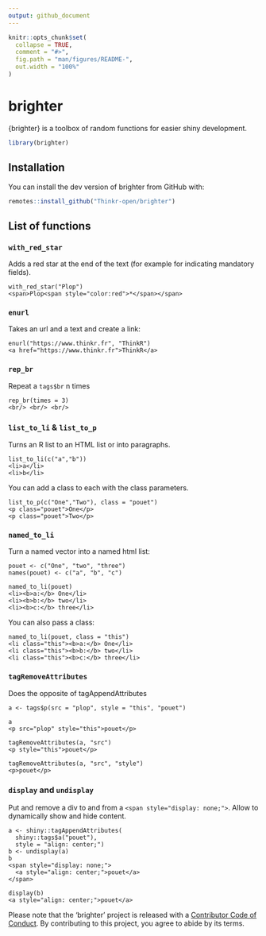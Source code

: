 ```yaml
---
output: github_document
---
```


<!-- README.md is generated from README.Rmd. Please edit that file -->

```r
knitr::opts_chunk$set(
  collapse = TRUE,
  comment = "#>",
  fig.path = "man/figures/README-",
  out.width = "100%"
)
```

# brighter

{brighter} is a toolbox of random functions for easier shiny development.

```r
library(brighter)
```


## Installation

You can install the dev version of brighter from GitHub with:

``` r
remotes::install_github("Thinkr-open/brighter")
```

## List of functions 

### `with_red_star`

Adds a red star at the end of the text (for example for indicating mandatory fields).

``` 
with_red_star("Plop")
<span>Plop<span style="color:red">*</span></span>
```

### `enurl`

Takes an url and a text and create a link: 

```
enurl("https://www.thinkr.fr", "ThinkR")
<a href="https://www.thinkr.fr">ThinkR</a>
```

### `rep_br`

Repeat a `tags$br` n times

```
rep_br(times = 3)
<br/> <br/> <br/>
```

### `list_to_li` & `list_to_p`

Turns an R list to an HTML list or into paragraphs. 


```
list_to_li(c("a","b"))
<li>a</li>
<li>b</li>
```

You can add a class to each with the class parameters.

```
list_to_p(c("One","Two"), class = "pouet")
<p class="pouet">One</p>
<p class="pouet">Two</p>
```

### `named_to_li`

Turn a named vector into a named html list:

```
pouet <- c("One", "two", "three")
names(pouet) <- c("a", "b", "c")

named_to_li(pouet)
<li><b>a:</b> One</li>
<li><b>b:</b> two</li>
<li><b>c:</b> three</li>
```

You can also pass a class: 

```
named_to_li(pouet, class = "this")
<li class="this"><b>a:</b> One</li>
<li class="this"><b>b:</b> two</li>
<li class="this"><b>c:</b> three</li>
```

### `tagRemoveAttributes`

Does the opposite of tagAppendAttributes

```
a <- tags$p(src = "plop", style = "this", "pouet")

a
<p src="plop" style="this">pouet</p>

tagRemoveAttributes(a, "src")
<p style="this">pouet</p>

tagRemoveAttributes(a, "src", "style")
<p>pouet</p>
```

### `display` and `undisplay`

Put and remove a div to and from a `<span style="display: none;">`. Allow to dynamically show and hide content.

```
a <- shiny::tagAppendAttributes(
  shiny::tags$a("pouet"), 
  style = "align: center;")
b <- undisplay(a)
b
<span style="display: none;">
  <a style="align: center;">pouet</a>
</span>
  
display(b)
<a style="align: center;">pouet</a>
```


Please note that the 'brighter' project is released with a [Contributor Code of Conduct](CODE_OF_CONDUCT.md). By contributing to this project, you agree to abide by its terms.
